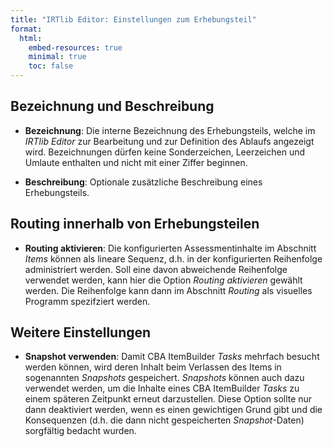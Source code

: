 ```yaml
---
title: "IRTlib Editor: Einstellungen zum Erhebungsteil"
format:
  html:
    embed-resources: true
    minimal: true 
    toc: false
---
```


## Bezeichnung und Beschreibung

* **Bezeichnung**: Die interne Bezeichnung des Erhebungsteils, welche im *IRTlib Editor* zur Bearbeitung und zur Definition des Ablaufs angezeigt wird. Bezeichnungen dürfen keine Sonderzeichen, Leerzeichen und Umlaute enthalten und nicht mit einer Ziffer beginnen.

* **Beschreibung**: Optionale zusätzliche Beschreibung eines Erhebungsteils.

## Routing innerhalb von Erhebungsteilen 

* **Routing aktivieren**: Die konfigurierten Assessmentinhalte im Abschnitt *Items* können als lineare Sequenz, d.h. in der konfigurierten Reihenfolge administriert werden. Soll eine davon abweichende Reihenfolge verwendet werden, kann hier die Option *Routing aktivieren* gewählt werden. Die Reihenfolge kann dann im Abschnitt *Routing* als visuelles Programm spezifziert werden.  

## Weitere Einstellungen

* **Snapshot verwenden**: Damit CBA ItemBuilder *Tasks* mehrfach besucht werden können, wird deren Inhalt beim Verlassen des Items in sogenannten *Snapshots* gespeichert. *Snapshots* können auch dazu verwendet werden, um die Inhalte eines  CBA ItemBuilder *Tasks* zu einem späteren Zeitpunkt erneut darzustellen. Diese Option sollte nur dann deaktiviert werden, wenn es einen gewichtigen Grund gibt und die Konsequenzen (d.h. die dann nicht gespeicherten *Snapshot*-Daten) sorgfältig bedacht wurden. 

